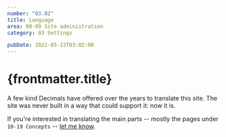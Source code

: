 ```yaml
---
number: "03.02"
title: Language
area: 00-09 Site administration
category: 03 Settings

pubDate: 2022-05-12T03:02:00
---
```


# {frontmatter.title}

A few kind Decimals have offered over the years to translate this site. The site was never built in a way that could support it: now it is.

If you're interested in translating the main parts -- mostly the pages under `10-19 Concepts` -- [let me know](/00-09-site-administration/02-send-and-receive/02.01-contact-me/).
